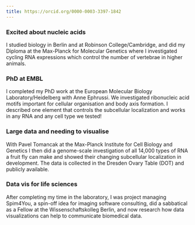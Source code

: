 ```yaml
---
title: https://orcid.org/0000-0003-3397-1842
---
```


### Excited about nucleic acids 
I studied biology in Berlin and at Robinson College/Cambridge, and did my Diploma at the Max-Planck for Molecular Genetics where I investigated cycling RNA expressions which control the number of vertebrae in higher animals. 

### PhD at EMBL
I completed my PhD work at the European Molecular Biology Laboratory/Heidelberg with Anne Ephrussi. We investigated ribonucleic acid motifs important for cellular organisation and body axis formation. I described one element that controls the subcellular localization and works in any RNA and any cell type we tested! 

### Large data and needing to visualise
With Pavel Tomancak at the Max-Planck Institute for Cell Biology and Genetics I then did a genome-scale investigation of all 14,000 types of RNA a fruit fly can make and showed their changing subcellular localization in development. The data is collected in the Dresden Ovary Table (DOT) and publicly available.

### Data vis for life sciences
After completing my time in the laboratory, I was project managing Spim4You, a spin-off idea for imaging software consulting, did a sabbatical as a Fellow at the Wissenschaftskolleg Berlin, and now research how data visualizations can help to communicate biomedical data. 

